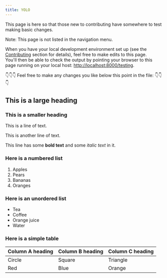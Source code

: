 ```yaml
---
title: YOLO
---
```


<!-- PLEASE DO NOT DELETE OR MOVE THIS FILE -->

<PageDescription>

This page is here so that those new to contributing have somewhere to test making basic changes.

</PageDescription>

Note: This page is not listed in the navigation menu.

<InlineNotification kind="info">

When you have your local development environment set up (see the <a href="/overview/contributing/overview">Contributing</a> section for details), feel free to make edits to this page.<br />
You'll then be able to check the output by pointing your browser to this page running on your local host: <http://localhost:8000/testing>.

</InlineNotification>


👇👇👇 Feel free to make any changes you like below this point in the file: 👇👇👇

## This is a large heading

### This is a smaller heading

This is a line of text.

This is another line of text.

This line has some **bold text** and some _italic text_ in it. 

### Here is a numbered list

1. Apples
1. Pears
1. Bananas
1. Oranges

### Here is an unordered list

- Tea
- Coffee
- Orange juice
- Water

### Here is a simple table

| Column A heading | Column B heading | Column C heading |
| ---------------- | ---------------- | ---------------- |
| Circle           | Square           | Triangle         |
| Red              | Blue             | Orange           |




<!-- This is a comment. It won't be visible on the rendered page. -->

<!-- PLEASE DO NOT DELETE OR MOVE THIS FILE -->